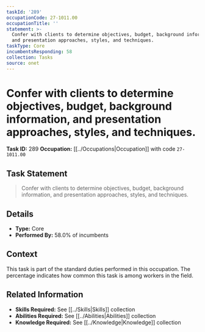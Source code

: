 ```yaml
---
taskId: '289'
occupationCode: 27-1011.00
occupationTitle: ''
statement: >-
  Confer with clients to determine objectives, budget, background information,
  and presentation approaches, styles, and techniques.
taskType: Core
incumbentsResponding: 58
collection: Tasks
source: onet
---
```

# Confer with clients to determine objectives, budget, background information, and presentation approaches, styles, and techniques.

**Task ID:** 289
**Occupation:** [[../Occupations|Occupation]] with code `27-1011.00`

## Task Statement

> Confer with clients to determine objectives, budget, background information, and presentation approaches, styles, and techniques.

## Details

- **Type:** Core
- **Performed By:** 58.0% of incumbents

## Context

This task is part of the standard duties performed in this occupation. The percentage indicates how common this task is among workers in the field.

## Related Information

- **Skills Required:** See [[../Skills|Skills]] collection
- **Abilities Required:** See [[../Abilities|Abilities]] collection
- **Knowledge Required:** See [[../Knowledge|Knowledge]] collection
